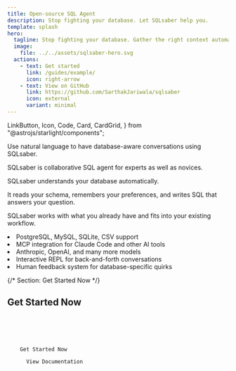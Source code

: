 ```yaml
---
title: Open-source SQL Agent
description: Stop fighting your database. Let SQLsaber help you.
template: splash
hero:
  tagline: Stop fighting your database. Gather the right context automatically and get insights with a collaborative SQL agent.
  image:
    file: ../../assets/sqlsaber-hero.svg
  actions:
    - text: Get started
      link: /guides/example/
      icon: right-arrow
    - text: View on GitHub
      link: https://github.com/SarthakJariwala/sqlsaber
      icon: external
      variant: minimal
---
```


  LinkButton,
  Icon,
  Code,
  Card,
  CardGrid,
} from "@astrojs/starlight/components";

<script
  src="https://asciinema.org/a/738039.js"
  id="asciicast-738039"
  async="true"
></script>

<CardGrid>
  <Card title="Just ask" icon="comment-alt">
    <p class="text-lg text-muted-foreground">
      Use natural language to have database-aware conversations using SQLsaber.
    </p>
    <p class="text-lg text-muted-foreground">
      SQLsaber is collaborative SQL agent for experts as well as novices.
    </p>
  </Card>
  <Card title="Smart by design" icon="starlight">
    <p class="text-lg text-muted-foreground">
      SQLsaber understands your database automatically.
    </p>
    <p class="text-lg text-muted-foreground">
      It reads your schema, remembers your preferences, and writes SQL that
      answers your question.
    </p>
  </Card>
</CardGrid>

<Card title="Integrates with your setup" icon="laptop">
  <p class="text-lg text-muted-foreground">
    SQLsaber works with what you already have and fits into your existing
    workflow.
  </p>
  <li class="flex items-center gap-3">
    <Icon name="seti:db" />
    <span>PostgreSQL, MySQL, SQLite, CSV support</span>
  </li>
  <li class="flex items-center gap-3">
    <Icon name="forward-slash" />
    <span>MCP integration for Claude Code and other AI tools</span>
  </li>
  <li class="flex items-center gap-3">
    <Icon name="sun" />
    <span>Anthropic, OpenAI, and many more models</span>
  </li>
  <li class="flex items-center gap-3">
    <Icon name="seti:shell" />
    <span>Interactive REPL for back-and-forth conversations</span>
  </li>
  <li class="flex items-center gap-3">
    <Icon name="star" />
    <span>Human feedback system for database-specific quirks</span>
  </li>

</Card>

<script
  src="https://asciinema.org/a/YITbKtH4mPn8LLTr6QEUh7e8f.js"
  id="asciicast-YITbKtH4mPn8LLTr6QEUh7e8f"
  async="true"
></script>

{/* Section: Get Started Now */}

<section class="mx-auto max-w-screen-lg px-4 sm:px-6 lg:px-8 py-16 text-center">
  <h2 class="font-sans text-4xl md:text-5xl tracking-normal">
    Get Started Now
  </h2>
  <div class="mt-10 text-left mx-auto max-w-3xl">
    <Code
      code={`# Install SQLsaber
$ uv tool install sqlsaber
\n# Add your database
$ saber db add mydb
\n# Start asking questions
$ saber "what's our revenue this quarter?"`}
      lang="bash"
    />
  </div>
  <div class="mt-10 flex flex-wrap items-center justify-center gap-4">
    <LinkButton href="/guides/example/">Get Started Now</LinkButton>
    <LinkButton href="/" variant="secondary">
      View Documentation
    </LinkButton>
  </div>
</section>
